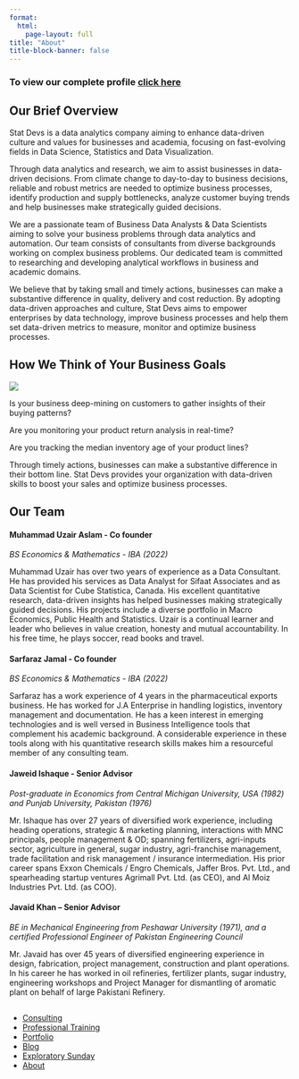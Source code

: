 ```yaml
---
format:
  html:
    page-layout: full
title: "About"
title-block-banner: false
---
```


<h3>To view our complete profile <a class="profile" href = "StatDevs-Profile.pdf" target=_blank>click here</a></h3>

<h2>Our Brief Overview</h2>

<p>

Stat Devs is a data analytics company aiming to enhance data-driven culture and values for businesses and academia, focusing on fast-evolving fields in Data Science, Statistics and Data Visualization.

Through data analytics and research, we aim to assist businesses in data-driven decisions. From climate change to day-to-day to business decisions, reliable and robust metrics are needed to optimize business processes, identify production and supply bottlenecks, analyze customer buying trends and help businesses make strategically guided decisions.

We are a passionate team of Business Data Analysts & Data Scientists aiming to solve your business problems through data analytics and automation. Our team consists of consultants from diverse backgrounds working on complex business problems. Our dedicated team is committed to researching and developing analytical workflows in business and academic domains.

We believe that by taking small and timely actions, businesses can make a substantive difference in quality, delivery and cost reduction. By adopting data-driven approaches and culture, Stat Devs aims to empower enterprises by data technology, improve business processes and help them set data-driven metrics to measure, monitor and optimize business processes.

</p>

<h2>How We Think of Your Business Goals</h2>

::: {#process}
<img src="images/analytic-process.png"/>
:::

<p>

Is your business deep-mining on customers to gather insights of their buying patterns?

Are you monitoring your product return analysis in real-time?

Are you tracking the median inventory age of your product lines?

Through timely actions, businesses can make a substantive difference in their bottom line. Stat Devs provides your organization with data-driven skills to boost your sales and optimize business processes.

</p>

<h2>Our Team</h2>

<h4>Muhammad Uzair Aslam - Co founder</h4>

<i>BS Economics & Mathematics - IBA (2022)</i>

<p>Muhammad Uzair has over two years of experience as a Data Consultant. He has provided his services as Data Analyst for Sifaat Associates and as Data Scientist for Cube Statistica, Canada. His excellent quantitative research, data-driven insights has helped businesses making strategically guided decisions. His projects include a diverse portfolio in Macro Economics, Public Health and Statistics. Uzair is a continual learner and leader who believes in value creation, honesty and mutual accountability. In his free time, he plays soccer, read books and travel.</p>

<h4>Sarfaraz Jamal - Co founder</h4>

<i>BS Economics & Mathematics - IBA (2022)</i>

<p>Sarfaraz has a work experience of 4 years in the pharmaceutical exports business. He has worked for J.A Enterprise in handling logistics, inventory management and documentation. He has a keen interest in emerging technologies and is well versed in Business Intelligence tools that complement his academic background. A considerable experience in these tools along with his quantitative research skills makes him a resourceful member of any consulting team.</p>

<h4>Jaweid Ishaque - Senior Advisor</h4>

<i>Post-graduate in Economics from Central Michigan University, USA (1982) and Punjab University, Pakistan (1976)</i>

<p>Mr. Ishaque has over 27 years of diversified work experience, including heading operations, strategic & marketing planning, interactions with MNC principals, people management & OD; spanning fertilizers, agri-inputs sector, agriculture in general, sugar industry, agri-franchise management, trade facilitation and risk management / insurance intermediation. His prior career spans Exxon Chemicals / Engro Chemicals, Jaffer Bros. Pvt. Ltd., and spearheading startup ventures Agrimall Pvt. Ltd. (as CEO), and Al Moiz Industries Pvt. Ltd. (as COO).</p>

<h4>Javaid Khan -- Senior Advisor</h4>

<i>BE in Mechanical Engineering from Peshawar University (1971), and a certified Professional Engineer of Pakistan Engineering Council</i>

<p>Mr. Javaid has over 45 years of diversified engineering experience in design, fabrication, project management, construction and plant operations. In his career he has worked in oil refineries, fertilizer plants, sugar industry, engineering workshops and Project Manager for dismantling of aromatic plant on behalf of large Pakistani Refinery.</p>

::: footer
<h2>

</h2>

::: social
<a href="https://www.facebook.com/profile.php?id=100088076201356"><i class="bi bi-facebook"></i></a> <a href="https://twitter.com/StatDevs "><i class="bi bi-twitter"></i></a> <a href="https://www.linkedin.com/company/stat-devs"><i class="bi bi-linkedin"></i></a> <a href="https://github.com/Stat-Devs"><i class="bi bi-github"></i></a>
:::

<ul class="links">

<li><a href="consulting.qmd">Consulting</a></li>

<li><a href="training.qmd">Professional Training</a></li>

<li><a href="portfolio.qmd">Portfolio</a></li>

<li><a href="blog.qmd">Blog</a></li>

<li><a href="exploratory-sunday.qmd">Exploratory Sunday</a></li>

<li><a href="about.qmd">About</a></li>

</ul>
:::
